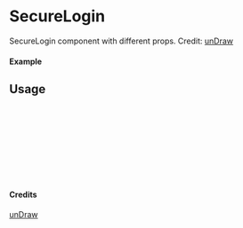 
<Meta of={SecureLogin} title="unDraw/SecureLogin" />

# SecureLogin

SecureLogin component with different props.
Credit: [unDraw](https://undraw.co/illustrations)

#### Example

<Canvas of={SecureLogin.Primary} />

## Usage

```ts
import { SecureLogin } from "yadl-ui";

const Example = () => {
  return (
      <SecureLogin />
  );
};

export default Example;
```

#### Credits
[unDraw](https://undraw.co/illustrations)
